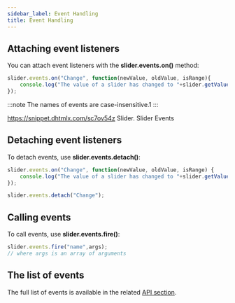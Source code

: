 ```yaml
---
sidebar_label: Event Handling 
title: Event Handling 
---
```



          

## Attaching event listeners

You can attach event listeners with the <strong>slider.events.on()</strong> method:

~~~js
slider.events.on("Change", function(newValue, oldValue, isRange){
    console.log("The value of a slider has changed to "+slider.getValue());
});
~~~



:::note
The names of events are case-insensitive.1
:::

https://snippet.dhtmlx.com/sc7ov54z	Slider. Slider Events

## Detaching event listeners

To detach events, use <strong>slider.events.detach()</strong>:

~~~js
slider.events.on("Change", function(newValue, oldValue, isRange) {
    console.log("The value of a slider has changed to "+slider.getValue());
});

slider.events.detach("Change");
~~~

## Calling events

To call events, use <strong>slider.events.fire()</strong>:

~~~js
slider.events.fire("name",args);
// where args is an array of arguments
~~~

## The list of events

The full list of events is available in the related [API section](/slider/api/refs/slider_events).


